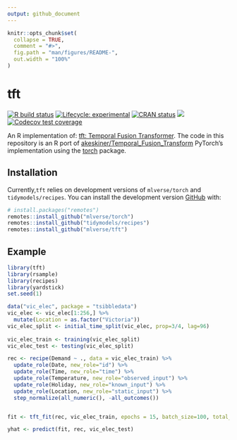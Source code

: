 ```yaml
---
output: github_document
---
```


<!-- README.md is generated from README.Rmd. Please edit that file -->

```r
knitr::opts_chunk$set(
  collapse = TRUE,
  comment = "#>",
  fig.path = "man/figures/README-",
  out.width = "100%"
)
```

# tft

<!-- badges: start -->
[![R build status](https://github.com/mlverse/tft/workflows/R-CMD-check/badge.svg)](https://github.com/mlverse/tft/actions)
[![Lifecycle: experimental](https://img.shields.io/badge/lifecycle-experimental-orange.svg)](https://www.tidyverse.org/lifecycle/#experimental)
[![CRAN status](https://www.r-pkg.org/badges/version/tft)](https://CRAN.R-project.org/package=tft)
[![](https://cranlogs.r-pkg.org/badges/tft)](https://cran.r-project.org/package=tft)
[![Codecov test coverage](https://codecov.io/gh/mlverse/tft/branch/master/graph/badge.svg)](https://codecov.io/gh/mlverse/tft?branch=master)

<!-- badges: end -->


An R implementation of: [tft: Temporal Fusion Transformer](https://arxiv.org/pdf/1912.09363.pdf).
The code in this repository is an R port of [akeskiner/Temporal_Fusion_Transform](https://github.com/akeskiner/Temporal_Fusion_Transform) PyTorch's implementation using the [torch](https://github.com/mlverse/torch) package.

## Installation


Currently,`tft` relies on development versions of `mlverse/torch` and `tidymodels/recipes`.
You can install the development version [GitHub](https://github.com/) with:

```r
# install.packages("remotes")
remotes::install_github("mlverse/torch")
remotes::install_github("tidymodels/recipes")
remotes::install_github("mlverse/tft")
```

## Example

```r
library(tft)
library(rsample)
library(recipes)
library(yardstick)
set.seed(1)

data("vic_elec", package = "tsibbledata")
vic_elec <- vic_elec[1:256,] %>% 
  mutate(Location = as.factor("Victoria")) 
vic_elec_split <- initial_time_split(vic_elec, prop=3/4, lag=96)
  
vic_elec_train <- training(vic_elec_split)
vic_elec_test <- testing(vic_elec_split)

rec <- recipe(Demand ~ ., data = vic_elec_train) %>%
  update_role(Date, new_role="id") %>%
  update_role(Time, new_role="time") %>%
  update_role(Temperature, new_role="observed_input") %>%
  update_role(Holiday, new_role="known_input") %>%
  update_role(Location, new_role="static_input") %>%
  step_normalize(all_numeric(), -all_outcomes())


fit <- tft_fit(rec, vic_elec_train, epochs = 15, batch_size=100, total_time_steps=12, num_encoder_steps=10, verbose=T )

yhat <- predict(fit, rec, vic_elec_test)
```
